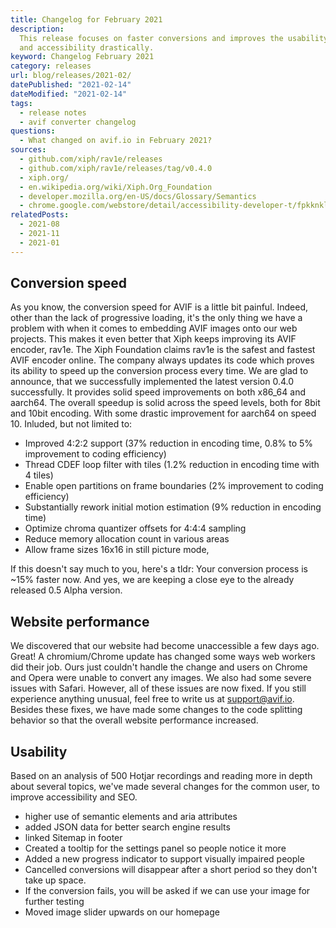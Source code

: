 ```yaml
---
title: Changelog for February 2021
description:
  This release focuses on faster conversions and improves the usability
  and accessibility drastically.
keyword: Changelog February 2021
category: releases
url: blog/releases/2021-02/
datePublished: "2021-02-14"
dateModified: "2021-02-14"
tags:
  - release notes
  - avif converter changelog
questions:
  - What changed on avif.io in February 2021?
sources:
  - github.com/xiph/rav1e/releases
  - github.com/xiph/rav1e/releases/tag/v0.4.0
  - xiph.org/
  - en.wikipedia.org/wiki/Xiph.Org_Foundation
  - developer.mozilla.org/en-US/docs/Glossary/Semantics
  - chrome.google.com/webstore/detail/accessibility-developer-t/fpkknkljclfencbdbgkenhalefipecmb
relatedPosts:
  - 2021-08
  - 2021-11
  - 2021-01
---
```


## Conversion speed

As you know, the conversion speed for AVIF is a little bit painful. Indeed, other than the lack of progressive loading, it's the only thing we have a problem with when it comes to embedding AVIF images onto our web projects. This makes it even better that Xiph keeps improving its AVIF encoder, rav1e. The Xiph Foundation claims rav1e is the safest and fastest AVIF encoder online. The company always updates its code which proves its ability to speed up the conversion process every time. We are glad to announce, that we successfully implemented the latest version 0.4.0 successfully. It provides solid speed improvements on both x86_64 and aarch64\. The overall speedup is solid across the speed levels, both for 8bit and 10bit encoding. With some drastic improvement for aarch64 on speed 10\. Inluded, but not limited to:

- Improved 4:2:2 support (37% reduction in encoding time, 0.8% to 5% improvement to coding efficiency)
- Thread CDEF loop filter with tiles (1.2% reduction in encoding time with 4 tiles)
- Enable open partitions on frame boundaries (2% improvement to coding efficiency)
- Substantially rework initial motion estimation (9% reduction in encoding time)
- Optimize chroma quantizer offsets for 4:4:4 sampling
- Reduce memory allocation count in various areas
- Allow frame sizes 16x16 in still picture mode,

If this doesn't say much to you, here's a tldr: Your conversion process is ~15% faster now. And yes, we are keeping a close eye to the already released 0.5 Alpha version.

## Website performance

We discovered that our website had become unaccessible a few days ago. Great! A chromium/Chrome update has changed some ways web workers did their job. Ours just couldn't handle the change and users on Chrome and Opera were unable to convert any images. We also had some severe issues with Safari. However, all of these issues are now fixed. If you still experience anything unusual, feel free to write us at support@avif.io. Besides these fixes, we have made some changes to the code splitting behavior so that the overall website performance increased.

## Usability

Based on an analysis of 500 Hotjar recordings and reading more in depth about several topics, we've made several changes for the common user, to improve accessibility and SEO.

- higher use of semantic elements and aria attributes
- added JSON data for better search engine results
- linked Sitemap in footer
- Created a tooltip for the settings panel so people notice it more
- Added a new progress indicator to support visually impaired people
- Cancelled conversions will disappear after a short period so they don't take up space.
- If the conversion fails, you will be asked if we can use your image for further testing
- Moved image slider upwards on our homepage

